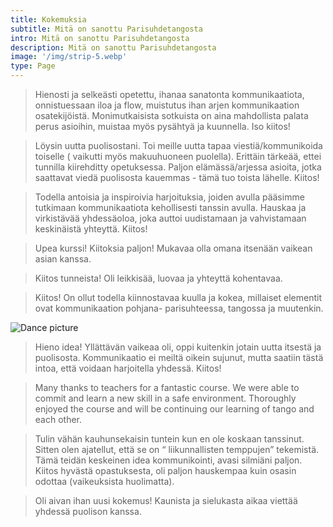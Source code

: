 ```yaml
---
title: Kokemuksia
subtitle: Mitä on sanottu Parisuhdetangosta
intro: Mitä on sanottu Parisuhdetangosta
description: Mitä on sanottu Parisuhdetangosta
image: '/img/strip-5.webp'
type: Page
---
```


> Hienosti ja selkeästi opetettu, ihanaa sanatonta kommunikaatiota, onnistuessaan iloa ja flow, muistutus ihan arjen kommunikaation osatekijöistä. Monimutkaisista sotkuista on aina mahdollista palata perus asioihin, muistaa myös pysähtyä ja kuunnella. Iso kiitos!

> Löysin uutta puolisostani. Toi meille uutta tapaa viestiä/kommunikoida toiselle ( vaikutti myös makuuhuoneen puolella). Erittäin tärkeää, ettei tunnilla kiirehditty opetuksessa. Paljon elämässä/arjessa asioita, jotka saattavat viedä puolisosta kauemmas - tämä tuo toista lähelle. Kiitos!

> Todella antoisia ja inspiroivia harjoituksia, joiden avulla pääsimme tutkimaan kommunikaatiota kehollisesti tanssin avulla. Hauskaa ja virkistävää yhdessäoloa, joka auttoi uudistamaan ja vahvistamaan keskinäistä yhteyttä. Kiitos!

> Upea kurssi! Kiitoksia paljon! Mukavaa olla omana itsenään vaikean asian kanssa.

> Kiitos tunneista! Oli leikkisää, luovaa ja yhteyttä kohentavaa.

> Kiitos! On ollut todella kiinnostavaa kuulla ja kokea, millaiset elementit ovat kommunikaation pohjana- parisuhteessa, tangossa ja muutenkin.

![Dance picture](/img/strip-2.webp)

> Hieno idea! Yllättävän vaikeaa oli, oppi kuitenkin jotain uutta itsestä ja puolisosta. Kommunikaatio ei meiltä oikein sujunut, mutta saatiin tästä intoa, että voidaan harjoitella yhdessä. Kiitos!

> Many thanks to teachers for a fantastic course. We were able to commit and learn a new skill in a safe environment. Thoroughly enjoyed the course and will be continuing our learning of tango and each other.

> Tulin vähän kauhunsekaisin tuntein kun en ole koskaan tanssinut. Sitten olen ajatellut, että se on “ liikunnallisten temppujen” tekemistä. Tämä teidän keskeinen idea kommunikointi, avasi silmiäni paljon. Kiitos hyvästä opastuksesta, oli paljon hauskempaa kuin osasin odottaa (vaikeuksista huolimatta).

> Oli aivan ihan uusi kokemus! Kaunista ja sielukasta aikaa viettää yhdessä puolison kanssa.
